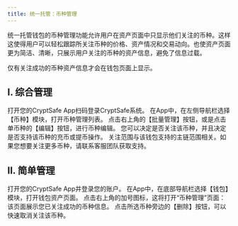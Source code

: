```yaml
---
title: 统一托管：币种管理
---
```


统一托管钱包的币种管理功能允许用户在资产页面中只显示他们关注的币种。这样这使得用户可以轻松跟踪所关注币种的价格、资产情况和交易动向。也使资产页面更为简洁、清晰，只展示用户关注的币种的资产信息，避免了信息过载。

<Tip> 
仅有关注成功的币种资产信息才会在钱包页面上显示。
</Tip>

## I. 综合管理

<Steps>
<Step title="登录CryptSafe系统PC端">
    打开您的CryptSafe App扫码登录CryptSafe系统。
</Step>
<Step title="币种管理功能">
    在App中，在左侧导航栏选择【币种】模块，打开币种管理列表。

</Step>
<Step title="管理或批量管理币种">
    点击右上角的【批量管理】按钮，或是点击单币种的【编辑】按钮，进行币种编辑。

</Step>
<Step title="管理币种">
    您可以决定是否关注该币种，并且决定是否支持该币种的充币或提币操作。
    <Tip> 
关注范围与该钱包支持的主链范围相关。如果您想要关注更多币种，请联系客服团队获取支持。
</Tip>
</Step>
</Steps>


## II. 简单管理

<Steps>
<Step title="打开CryptSafe App 或 PC端">
    打开您的CryptSafe App并登录您的账户。
</Step>
<Step title="打开钱包资产页面">
在App中，在底部导航栏选择【钱包】模块，打开钱包资产页面。


</Step>
<Step title="进入币种管理页面">
    点击右上角的加号图标，这将打开“币种管理”页面：该页面展示您已关注成功的币种信息。

</Step>
<Step title="取消关注币种">
    点击所选币种旁边的【删除】按钮，可以快速取消关注该币种。

</Step>
</Steps>